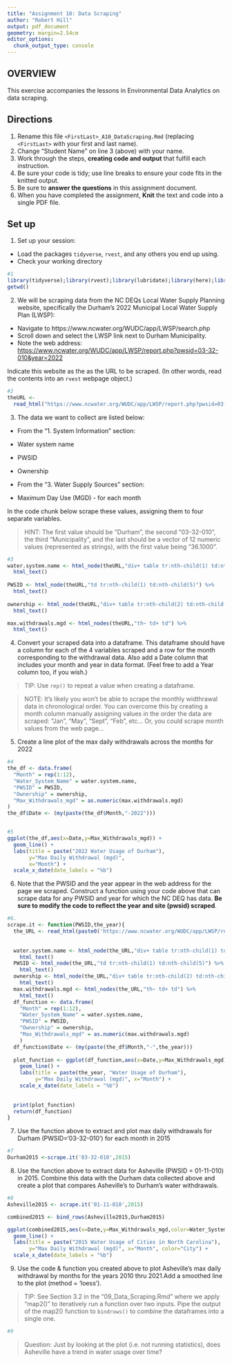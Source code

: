 ```yaml
---
title: "Assignment 10: Data Scraping"
author: "Robert Hill"
output: pdf_document
geometry: margin=2.54cm
editor_options: 
  chunk_output_type: console
---
```


## OVERVIEW

This exercise accompanies the lessons in Environmental Data Analytics on data scraping. 

## Directions
1. Rename this file `<FirstLast>_A10_DataScraping.Rmd` (replacing `<FirstLast>` with your first and last name).
2. Change "Student Name" on line 3 (above) with your name.
3. Work through the steps, **creating code and output** that fulfill each instruction.
4. Be sure your code is tidy; use line breaks to ensure your code fits in the knitted output.
5. Be sure to **answer the questions** in this assignment document.
6. When you have completed the assignment, **Knit** the text and code into a single PDF file.


## Set up 
1. Set up your session:

* Load the packages `tidyverse`, `rvest`, and any others you end up using.
* Check your working directory

```r
#1 
library(tidyverse);library(rvest);library(lubridate);library(here);library(scales)
getwd()
```

2. We will be scraping data from the NC DEQs Local Water Supply Planning website, specifically the Durham's 2022 Municipal Local Water Supply Plan (LWSP): 
 * Navigate to https://www.ncwater.org/WUDC/app/LWSP/search.php
 * Scroll down and select the LWSP link next to Durham Municipality. 
 * Note the web address: <https://www.ncwater.org/WUDC/app/LWSP/report.php?pwsid=03-32-010&year=2022>
 
Indicate this website as the as the URL to be scraped. (In other words, read the contents into an `rvest` webpage object.)

```r
#2
theURL <- 
  read_html("https://www.ncwater.org/WUDC/app/LWSP/report.php?pwsid=03-32-010&year=2022")

```

3. The data we want to collect are listed below:

* From the "1. System Information" section:
 * Water system name
 * PWSID
 * Ownership
 
* From the "3. Water Supply Sources" section:
 * Maximum Day Use (MGD) - for each month

In the code chunk below scrape these values, assigning them to four separate variables.

>HINT: The first value should be "Durham", the second "03-32-010", the third "Municipality", and the last should be a vector of 12 numeric values (represented as strings), with the first value being "36.1000".

```r
#3
water.system.name <- html_node(theURL,"div+ table tr:nth-child(1) td:nth-child(2)") %>%
  html_text()
  
PWSID <- html_node(theURL,"td tr:nth-child(1) td:nth-child(5)") %>%
  html_text()
  
ownership <- html_node(theURL,"div+ table tr:nth-child(2) td:nth-child(4)") %>%
  html_text()

max.withdrawals.mgd <- html_nodes(theURL,"th~ td+ td") %>%
  html_text()

```


4. Convert your scraped data into a dataframe. This dataframe should have a column for each of the 4 variables scraped and a row for the month corresponding to the withdrawal data. Also add a Date column that includes your month and year in data format. (Feel free to add a Year column too, if you wish.)

>TIP: Use `rep()` to repeat a value when creating a dataframe.

>NOTE: It's likely you won't be able to scrape the monthly widthrawal data in chronological order. You can overcome this by creating a month column manually assigning values in the order the data are scraped: "Jan", "May", "Sept", "Feb", etc... Or, you could scrape month values from the web page...

5. Create a line plot of the max daily withdrawals across the months for 2022

```r
#4
the_df <- data.frame(
  "Month" = rep(1:12),
  "Water_System_Name" = water.system.name,
  "PWSID" = PWSID,
  "Ownership" = ownership,
  "Max_Withdrawals_mgd" = as.numeric(max.withdrawals.mgd)
)
the_df$Date <- (my(paste(the_df$Month,"-2022")))


#5
ggplot(the_df,aes(x=Date,y=Max_Withdrawals_mgd)) + 
  geom_line() + 
  labs(title = paste("2022 Water Usage of Durham"),
       y="Max Daily Withdrawal (mgd)",
       x="Month") +
  scale_x_date(date_labels = "%b")

```

6. Note that the PWSID and the year appear in the web address for the page we scraped. Construct a function using your code above that can scrape data for any PWSID and year for which the NC DEQ has data. **Be sure to modify the code to reflect the year and site (pwsid) scraped**.

```r
#6.
scrape.it <- function(PWSID,the_year){
  the_URL <- read_html(paste0('https://www.ncwater.org/WUDC/app/LWSP/report.php?pwsid=',PWSID,'&year=',the_year))
  
  
  water.system.name <- html_node(the_URL,"div+ table tr:nth-child(1) td:nth-child(2)") %>%
    html_text()
  PWSID <- html_node(the_URL,"td tr:nth-child(1) td:nth-child(5)") %>%
    html_text()
  ownership <- html_node(the_URL,"div+ table tr:nth-child(2) td:nth-child(4)") %>%
    html_text()
  max.withdrawals.mgd <- html_nodes(the_URL,"th~ td+ td") %>%
    html_text()
  df_function <- data.frame(
    "Month" = rep(1:12),
    "Water_System_Name" = water.system.name,
    "PWSID" = PWSID,
    "Ownership" = ownership,
    "Max_Withdrawals_mgd" = as.numeric(max.withdrawals.mgd)
    )
  df_function$Date <- (my(paste(the_df$Month,"-",the_year)))
  
  plot_function <- ggplot(df_function,aes(x=Date,y=Max_Withdrawals_mgd)) + 
    geom_line() + 
    labs(title = paste(the_year, "Water Usage of Durham"),
         y="Max Daily Withdrawal (mgd)", x="Month") +
    scale_x_date(date_labels = "%b")
  
  
  print(plot_function)
  return(df_function)
}

```

7. Use the function above to extract and plot max daily withdrawals for Durham (PWSID='03-32-010') for each month in 2015

```r
#7
Durham2015 <-scrape.it('03-32-010',2015)

```

8. Use the function above to extract data for Asheville (PWSID = 01-11-010) in 2015. Combine this data with the Durham data collected above and create a plot that compares Asheville's to Durham's water withdrawals.

```r
#8
Asheville2015 <- scrape.it('01-11-010',2015)

combined2015 <- bind_rows(Asheville2015,Durham2015)

ggplot(combined2015,aes(x=Date,y=Max_Withdrawals_mgd,color=Water_System_Name)) +
  geom_line() + 
  labs(title = paste("2015 Water Usage of Cities in North Carolina"),
       y="Max Daily Withdrawal (mgd)", x="Month", color="City") +
  scale_x_date(date_labels = "%b")

```


9. Use the code & function you created above to plot Asheville's max daily withdrawal by months for the years 2010 thru 2021.Add a smoothed line to the plot (method = 'loess').

> TIP: See Section 3.2 in the "09_Data_Scraping.Rmd" where we apply "map2()" to iteratively run a function over two inputs. Pipe the output of the map2() function to `bindrows()` to combine the dataframes into a single one. 

```r
#9 

```

> Question: Just by looking at the plot (i.e. not running statistics), does Asheville have a trend in water usage over time?

